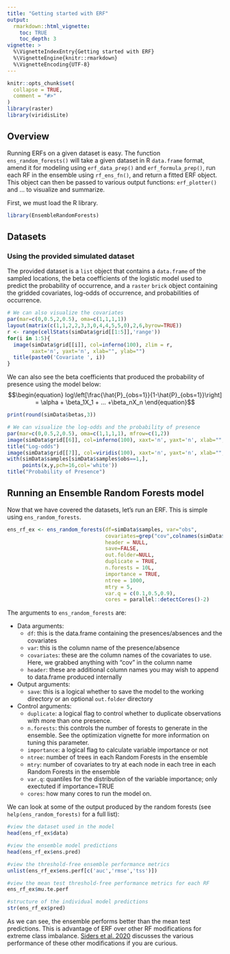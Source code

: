 ```yaml
---
title: "Getting started with ERF"
output: 
  rmarkdown::html_vignette:
    toc: TRUE
    toc_depth: 3
vignette: >
  %\VignetteIndexEntry{Getting started with ERF}
  %\VignetteEngine{knitr::rmarkdown}
  %\VignetteEncoding{UTF-8}
---
```


```r
knitr::opts_chunk$set(
  collapse = TRUE,
  comment = "#>"
)
library(raster)
library(viridisLite)
```

## Overview
Running ERFs on a given dataset is easy. The function `ens_random_forests()` will take a given dataset in R `data.frame` format, amend it for modeling using `erf_data_prep()` and `erf_formula_prep()`, run each RF in the ensemble using `rf_ens_fn()`, and return a fitted ERF object. This object can then be passed to various output functions: `erf_plotter()` and ... to visualize and summarize.

First, we must load the R library.
```r
library(EnsembleRandomForests)
```

## Datasets

### Using the provided simulated dataset
The provided dataset is a `list` object that contains a `data.frame` of the sampled locations, the beta coefficients of the logistic model used to predict the probability of occurrence, and a `raster` `brick` object containing the gridded covariates, log-odds of occurrence, and probabilities of occurrence. 

```r
# We can also visualize the covariates
par(mar=c(0,0.5,2,0.5), oma=c(1,1,1,1))
layout(matrix(c(1,1,2,2,3,3,0,4,4,5,5,0),2,6,byrow=TRUE))
r <- range(cellStats(simData$grid[[1:5]],'range'))
for(i in 1:5){
  image(simData$grid[[i]], col=inferno(100), zlim = r, 
        xaxt='n', yaxt='n', xlab="", ylab="")
  title(paste0('Covariate ', i))
}
```

We can also see the beta coefficients that produced the probability of presence using the model below:
$$\begin{equation}
  log\left[\frac{\hat{P}_{obs=1}}{1-\hat{P}_{obs=1}}\right] = \alpha + \beta_1X_1 + ... +\beta_nX_n
\end{equation}$$
```r
print(round(simData$betas,3))

# We can visualize the log-odds and the probability of presence
par(mar=c(0,0.5,2,0.5), oma=c(1,1,1,1), mfrow=c(1,2))
image(simData$grid[[6]], col=inferno(100), xaxt='n', yaxt='n', xlab="", ylab="")
title("Log-odds")
image(simData$grid[[7]], col=viridis(100), xaxt='n', yaxt='n', xlab="", ylab="")
with(simData$samples[simData$samples$obs==1,],
     points(x,y,pch=16,col='white'))
title("Probability of Presence")
```


## Running an Ensemble Random Forests model
Now that we have covered the datasets, let's run an ERF. This is simple using `ens_random_forests`. 
```r
ens_rf_ex <- ens_random_forests(df=simData$samples, var="obs",
                                covariates=grep("cov",colnames(simData$samples),value=T),
                                header = NULL,
                                save=FALSE,
                                out.folder=NULL,
                                duplicate = TRUE,
                                n.forests = 10L,
                                importance = TRUE,
                                ntree = 1000,
                                mtry = 5,
                                var.q = c(0.1,0.5,0.9),
                                cores = parallel::detectCores()-2)
```
The arguments to `ens_random_forests` are:

+ Data arguments:
  + `df`: this is the data.frame containing the presences/absences and the covariates
  + `var`: this is the column name of the presence/absence
  + `covariates`: these are the column names of the covariates to use. Here, we grabbed anything with "cov" in the column name
  + `header`: these are additional column names you may wish to append to data.frame produced internally
+ Output arguments:
  + `save`: this is a logical whether to save the model to the working directory or an optional `out.folder` directory
+ Control arguments:
  + `duplicate`: a logical flag to control whether to duplicate observations with more than one presence. 
  + `n.forests`: this controls the number of forests to generate in the ensemble. See the optimization vignette for more information on tuning this parameter.
  + `importance`: a logical flag to calculate variable importance or not
  + `ntree`: number of trees in each Random Forests in the ensemble
  + `mtry`: number of covariates to try at each node in each tree in each Random Forests in the ensemble
  + `var.q`: quantiles for the distribution of the variable importance; only exectuted if importance=TRUE
  + `cores`: how many cores to run the model on.

We can look at some of the output produced by the random forests (see `help(ens_random_forests)` for a full list):

```r
#view the dataset used in the model
head(ens_rf_ex$data) 

#view the ensemble model predictions
head(ens_rf_ex$ens.pred)

#view the threshold-free ensemble performance metrics
unlist(ens_rf_ex$ens.perf[c('auc','rmse','tss')])

#view the mean test threshold-free performance metrics for each RF
ens_rf_ex$mu.te.perf

#structure of the individual model predictions
str(ens_rf_ex$pred)
```

As we can see, the ensemble performs better than the mean test predictions. This is advantage of ERF over other RF modifications for extreme class imbalance. [Siders et al. 2020](https://www.int-res.com/abstracts/esr/v43/p183-197/) discusses the various performance of these other modifications if you are curious. 

